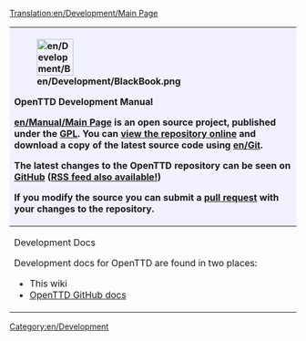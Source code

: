 [[Translation:en/Development/Main Page]]
{{en/Development/Navigation}}

{| class="wikitable" style="width: 80%;"
! colspan="2" style="background-color:#f1f2fe; text-align: left;" | 
[[File:en/Development/BlackBook.png|64px|left]]
<p style="font-size: 120%; font-weight:bold;">OpenTTD Development Manual</p>
[[en/Manual/Main Page]] is an open source project, published under the [http://www.gnu.org/copyleft/gpl.html GPL]. You can [https://github.com/OpenTTD/OpenTTD view the repository online] and download a copy of the latest source code using [[en/Git]]. 

The latest changes to the OpenTTD repository can be seen on [https://github.com/OpenTTD/OpenTTD/commits GitHub] ([https://github.com/OpenTTD/OpenTTD/commits/master.atom RSS feed also available!])

If you modify the source you can submit a [https://github.com/OpenTTD/OpenTTD/blob/master/CONTRIBUTING.md#pull-requests pull request] with your changes to the repository.
|-
| style="vertical-align:top;" |
<p style="font-size: 110%; font-weight:bold;">Development Docs</p>
Development docs for OpenTTD are found in two places:
*This wiki
*[https://github.com/OpenTTD/OpenTTD/tree/master/docs OpenTTD GitHub docs]

| style="vertical-align:top;" |
<p style="font-size: 110%; font-weight:bold;">Other Resources</p>

* [[en/Development/Objectives]] - OpenTTD's long term objectives,  these are mission statements that help define the boundaries of OpenTTD development into the future.
*[[en/Archive/OpenTTD/Main Page]]
*[[en/Archive/Community/Nightly build]]
*[[en/Archive/Community/Compile Farm]]
*[http://docs.openttd.org Doxygen] - Documentation overview of the code
*[https://github.com/OpenTTD/OpenTTD/issues Bug tracker]
|}

[[Category:en/Development]]